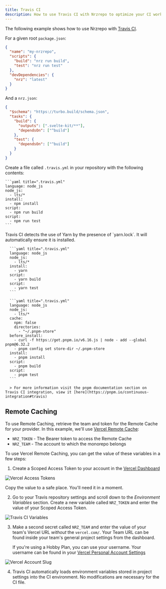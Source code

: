 ```yaml
---
title: Travis CI
description: How to use Travis CI with Nrzrepo to optimize your CI workflow
---
```



The following example shows how to use Nrzrepo with [Travis CI](https://www.travis-ci.com/).

For a given root `package.json`:

```json title="./package.json"
{
  "name": "my-nrzrepo",
  "scripts": {
    "build": "nrz run build",
    "test": "nrz run test"
  },
  "devDependencies": {
    "nrz": "latest"
  }
}
```

And a `nrz.json`:

```json title="./nrz.json"
{
  "$schema": "https://turbo.build/schema.json",
  "tasks": {
    "build": {
      "outputs": [".svelte-kit/**"],
      "dependsOn": ["^build"]
    },
    "test": {
      "dependsOn": ["^build"]
    }
  }
}
```

Create a file called `.travis.yml` in your repository with the following contents:

<PackageManagerTabs>
<Tab>

    ```yaml title=".travis.yml"
    language: node_js
    node_js:
      - lts/*
    install:
      - npm install
    script:
      - npm run build
    script:
      - npm run test
    ```

  </Tab>
    <Tab>
      Travis CI detects the use of Yarn by the presence of `yarn.lock`. It will automatically ensure it is installed.

      ```yaml title=".travis.yml"
      language: node_js
      node_js:
        - lts/*
      install:
        - yarn
      script:
        - yarn build
      script:
        - yarn test
      ```

  </Tab>
    <Tab>

      ```yaml title=".travis.yml"
      language: node_js
      node_js:
        - lts/*
      cache:
        npm: false
        directories:
          - "~/.pnpm-store"
      before_install:
        - curl -f https://get.pnpm.io/v6.16.js | node - add --global pnpm@6.32.2
        - pnpm config set store-dir ~/.pnpm-store
      install:
        - pnpm install
      script:
        - pnpm build
      script:
        - pnpm test
      ```

      > For more information visit the pnpm documentation section on Travis CI integration, view it [here](https://pnpm.io/continuous-integration#travis)

  </Tab>
</PackageManagerTabs>

## Remote Caching

To use Remote Caching, retrieve the team and token for the Remote Cache for your provider. In this example, we'll use [Vercel Remote Cache](https://vercel.com/docs/monorepos/remote-caching):

- `NRZ_TOKEN` - The Bearer token to access the Remote Cache
- `NRZ_TEAM` - The account to which the monorepo belongs

To use Vercel Remote Caching, you can get the value of these variables in a few steps:

1. Create a Scoped Access Token to your account in the [Vercel Dashboard](https://vercel.com/account/tokens)

![Vercel Access Tokens](/images/docs/vercel-create-token.png)

Copy the value to a safe place. You'll need it in a moment.

2. Go to your Travis repository settings and scroll down to the _Environment Variables_ section. Create a new variable called `NRZ_TOKEN` and enter the value of your Scoped Access Token.

![Travis CI Variables](/images/docs/travis-ci-environment-variables.png)

3. Make a second secret called `NRZ_TEAM` and enter the value of your team's Vercel URL _without_ the `vercel.com/`. Your Team URL can be found inside your team's general project settings from the dashboard.

   If you're using a Hobby Plan, you can use your username. Your username can be found in your [Vercel Personal Account Settings](https://vercel.com/account)

![Vercel Account Slug](/images/docs/vercel-slug.png)

4. Travis CI automatically loads environment variables stored in project settings into the CI environment. No modifications are necessary for the CI file.
